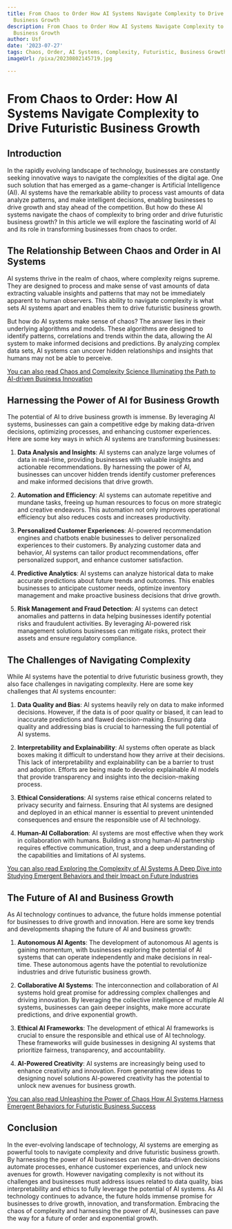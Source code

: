 ```yaml
---
title: From Chaos to Order How AI Systems Navigate Complexity to Drive Futuristic
  Business Growth
description: From Chaos to Order How AI Systems Navigate Complexity to Drive Futuristic
  Business Growth
author: Usf
date: '2023-07-27'
tags: Chaos, Order, AI Systems, Complexity, Futuristic, Business Growth
imageUrl: /pixa/20230802145719.jpg

---
```

# From Chaos  to Order: How AI Systems Navigate Complexity to Drive Futuristic Business Growth

## Introduction

In the rapidly evolving landscape  of technology, businesses are constantly seeking innovative ways to navigate the complexities of the  digital age. One such  solution that has emerged as a game-changer  is Artificial Intelligence (AI). AI systems  have the remarkable  ability to process vast amounts of data analyze patterns, and make intelligent decisions, enabling businesses to drive growth and stay ahead of the competition. But how  do these AI systems navigate  the chaos of complexity to bring  order and drive futuristic business growth? In this article we will explore the fascinating world of AI and its role in transforming businesses from chaos to order.

## The Relationship Between Chaos and Order in AI Systems

AI  systems thrive in the realm  of chaos, where  complexity reigns supreme. They are designed to process and make sense of vast amounts of data extracting  valuable insights and patterns that may not be immediately apparent to  human observers. This ability to navigate complexity is what sets AI systems apart and enables them to drive futuristic business growth.

But how do AI systems  make sense  of chaos? The answer lies in their underlying algorithms and models. These algorithms are designed to identify patterns, correlations and trends within the data, allowing the  AI  system  to make informed decisions and predictions. By analyzing complex data sets, AI systems can uncover hidden relationships and insights that humans may not  be able to perceive.

[You can  also  read Chaos and Complexity Science Illuminating the Path to AI-driven Business  Innovation](Chaos%20and%20Complexity%20Science%20Illuminating%20the%20Path%20to%20AI-driven%20Business%20Innovation)


##  Harnessing the Power of AI for Business Growth

The potential of AI to drive  business growth is immense. By leveraging AI systems, businesses  can gain a competitive edge by making data-driven decisions, optimizing processes,  and enhancing customer  experiences. Here are some  key  ways in which AI systems are transforming businesses:

1. **Data Analysis  and Insights**:  AI systems can analyze large volumes of data in  real-time, providing businesses with valuable insights and actionable recommendations. By harnessing the power of AI, businesses can uncover  hidden trends identify customer preferences and  make informed decisions that drive growth.

2. **Automation and Efficiency**: AI systems can automate repetitive and mundane tasks, freeing up human resources to focus on more strategic and creative endeavors. This automation not only improves operational efficiency but  also  reduces  costs  and increases productivity.

3. **Personalized Customer Experiences**:  AI-powered recommendation engines and chatbots enable businesses to deliver personalized experiences to  their customers. By analyzing customer data and behavior, AI  systems can tailor product recommendations, offer personalized support, and  enhance customer satisfaction.

4. **Predictive Analytics**: AI systems can analyze  historical data to make accurate predictions about future trends and outcomes.  This enables businesses to anticipate customer needs, optimize inventory management and make proactive business decisions  that drive growth.

5. **Risk Management and Fraud Detection**:  AI systems can detect anomalies and patterns  in data helping businesses identify potential risks and fraudulent activities. By leveraging AI-powered risk management solutions businesses  can mitigate  risks, protect their assets and ensure regulatory compliance.

## The Challenges of Navigating Complexity

While AI  systems have the potential to drive futuristic business  growth, they also face challenges in navigating  complexity. Here are some  key challenges that AI  systems encounter:

1. **Data Quality and  Bias**:  AI systems heavily  rely  on data  to make informed decisions.  However, if  the data is of  poor quality or biased, it can  lead to inaccurate predictions and  flawed decision-making. Ensuring data quality and addressing bias  is crucial to harnessing the full  potential of AI systems.

2. **Interpretability and Explainability**: AI systems often operate as black boxes making  it difficult to understand how they arrive at their decisions. This  lack of interpretability and explainability can be a barrier to trust and adoption. Efforts are being made to develop explainable AI models that  provide transparency and insights into the decision-making process.

3. **Ethical Considerations**: AI systems raise ethical concerns related  to privacy security and fairness. Ensuring that AI systems are designed and deployed in  an ethical manner is essential to prevent unintended consequences and ensure the responsible  use of AI technology.

4. **Human-AI Collaboration**: AI systems are most effective when  they work in collaboration with humans.  Building a strong human-AI partnership requires effective communication, trust, and a deep understanding of the capabilities and limitations of AI systems.

[You  can also read Exploring the Complexity  of AI Systems A Deep Dive into Studying Emergent  Behaviors and their Impact  on Future Industries](Exploring%20the%20Complexity%20of%20AI%20Systems%20A%20Deep%20Dive%20into%20Studying%20Emergent%20Behaviors%20and%20their%20Impact%20on%20Future%20Industries)


## The Future of AI and Business  Growth

As  AI technology continues  to advance, the future holds immense potential for businesses to drive growth and innovation. Here are some key trends and developments shaping the future of AI and business growth:

1. **Autonomous AI Agents**: The development of autonomous AI agents is gaining momentum, with businesses exploring the potential of AI systems that can operate independently and make decisions in real-time. These  autonomous agents have  the potential to revolutionize industries and drive futuristic business growth.

2. **Collaborative AI Systems**: The interconnection and  collaboration  of AI systems hold great promise for addressing complex challenges and driving innovation.  By leveraging the collective intelligence of multiple AI systems, businesses can gain  deeper insights, make more accurate predictions, and drive exponential growth.

3. **Ethical AI Frameworks**: The development of ethical AI frameworks is crucial to ensure the responsible and ethical use of AI technology. These frameworks will guide businesses in designing AI systems that prioritize fairness, transparency, and accountability.

4.  **AI-Powered Creativity**: AI systems are increasingly being used to enhance creativity and innovation. From generating new ideas to designing novel solutions AI-powered creativity has the potential  to  unlock new avenues for business growth.

[You  can also read Unleashing  the Power of Chaos How AI Systems Harness Emergent Behaviors for Futuristic Business Success](Unleashing%20the%20Power%20of%20Chaos%20How%20AI%20Systems%20Harness%20Emergent%20Behaviors%20for%20Futuristic%20Business%20Success)


## Conclusion

In the ever-evolving  landscape of technology, AI systems  are emerging as  powerful tools to navigate complexity and drive futuristic business growth. By harnessing the power of AI businesses  can make data-driven  decisions automate processes, enhance customer experiences, and unlock new  avenues for growth.  However navigating complexity is not without its challenges and businesses must address issues related to data quality, bias  interpretability and ethics to fully leverage the potential of AI systems. As AI technology continues to advance, the future holds  immense promise for businesses to drive growth, innovation, and transformation. Embracing the chaos of complexity and harnessing the power of AI, businesses can  pave the way for a future of order and exponential  growth.